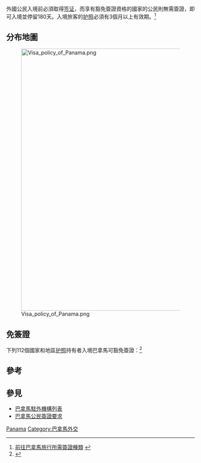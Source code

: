 外國公民入境'''{{PAN}}'''前必須取得[[签证|签证]]，而享有豁免簽證資格的國家的公民則無需簽證，即可入境並停留180天。入境旅客的[[护照|护照]]必須有3個月以上有效期。<ref>[http://www.embassyofpanama.org/pdf/consulate_documents/clasificacion_de_visas.pdf 前往巴拿馬旅行所需簽證種類] {{webarchive|url=https://web.archive.org/web/20131111000121/http://www.embassyofpanama.org/pdf/consulate_documents/clasificacion_de_visas.pdf |date=2013-11-11 }}{{es}}{{en}}</ref>

==分布地圖==
[[File:Visa_policy_of_Panama.png|700px]]

==免簽證==
下列112個國家和地區[[护照|护照]]持有者入境巴拿馬可豁免簽證：<ref>{{cite web|title=簽證信息|url=https://www.timaticweb.com/cgi-bin/tim_website_client.cgi?FullText=1&COUNTRY=PA&SECTION=VI&SUBSECTION=00&user=DL&subuser=DELTAB2C|work={{link-en|旅遊信息查詢系統|Timatic}}|publisher=[[國際航空運輸協會|國際航空運輸協會]]}}{{en}}</ref>

{{column|4|
*{{flagicon|EU}}[[歐洲經濟區|歐洲經濟區]]<ref>{{cite web|title=簽證信息|url=https://www.timaticweb.com/cgi-bin/tim_website_client.cgi?SpecData=1&VISA=&page=visa&NA=BG&AR=00&PASSTYPES=PASS&DE=PA&user=DL&subuser=DELTAB2C|work=旅遊信息查詢系統|publisher=國際航空運輸協會}}{{en}}</ref><ref>{{cite web|title=簽證信息|url=https://www.timaticweb.com/cgi-bin/tim_website_client.cgi?SpecData=1&VISA=&page=visa&NA=HR&AR=00&PASSTYPES=PASS&DE=PA&user=DL&subuser=DELTAB2C|work=旅遊信息查詢系統|publisher=國際航空運輸協會}}{{en}}</ref><ref>{{cite web|title=簽證信息|url=https://www.timaticweb.com/cgi-bin/tim_website_client.cgi?SpecData=1&VISA=&page=visa&NA=RO&AR=00&PASSTYPES=PASS&DE=PA&user=DL&subuser=DELTAB2C|work=旅遊信息查詢系統|publisher=國際航空運輸協會}}{{en}}</ref>
*{{AND}}
*{{ATG}}
*{{ARG}}
*{{ARM}}<ref>{{cite web|title=簽證信息|url=https://www.timaticweb.com/cgi-bin/tim_website_client.cgi?SpecData=1&VISA=&page=visa&NA=AM&AR=00&PASSTYPES=PASS&DE=PA&user=DL&subuser=DELTAB2C|work=旅遊信息查詢系統|publisher=國際航空運輸協會}}{{en}}</ref>
*{{AUS}}
*{{BHS}}
*{{BRB}}
*{{BLR}}<ref>{{cite web|title=簽證信息|url=https://www.timaticweb.com/cgi-bin/tim_website_client.cgi?SpecData=1&VISA=&page=visa&NA=BY&AR=00&PASSTYPES=PASS&DE=PA&user=DL&subuser=DELTAB2C|work=旅遊信息查詢系統|publisher=國際航空運輸協會}}{{en}}</ref>
*{{BLZ}}
*{{BOL}}<ref>{{cite web|title=簽證信息|url=https://www.timaticweb.com/cgi-bin/tim_website_client.cgi?SpecData=1&VISA=&page=visa&NA=BO&AR=00&PASSTYPES=PASS&DE=PA&user=DL&subuser=DELTAB2C|work=旅遊信息查詢系統|publisher=國際航空運輸協會}}{{en}}</ref>
*{{BIH}}<ref>{{cite web|title=簽證信息|url=https://www.timaticweb.com/cgi-bin/tim_website_client.cgi?SpecData=1&VISA=&page=visa&NA=BA&AR=00&PASSTYPES=PASS&DE=PA&user=DL&subuser=DELTAB2C|work=旅遊信息查詢系統|publisher=國際航空運輸協會}}{{en}}</ref>
*{{BWA}}<ref>{{cite web|title=簽證信息|url=https://www.timaticweb.com/cgi-bin/tim_website_client.cgi?SpecData=1&VISA=&page=visa&NA=BW&AR=00&PASSTYPES=PASS&DE=PA&user=DL&subuser=DELTAB2C|work=旅遊信息查詢系統|publisher=國際航空運輸協會}}{{en}}</ref>
*{{BRA}}
*{{BRU}}<ref>{{cite web|title=簽證信息|url=https://www.timaticweb.com/cgi-bin/tim_website_client.cgi?SpecData=1&VISA=&page=visa&NA=BN&AR=00&PASSTYPES=PASS&DE=PA&user=DL&subuser=DELTAB2C|work=旅遊信息查詢系統|publisher=國際航空運輸協會}}{{en}}</ref>
*{{KHM}}<ref>{{cite web|title=簽證信息|url=https://www.timaticweb.com/cgi-bin/tim_website_client.cgi?SpecData=1&VISA=&page=visa&NA=KH&AR=00&PASSTYPES=PASS&DE=PA&user=DL&subuser=DELTAB2C|work=旅遊信息查詢系統|publisher=國際航空運輸協會}}{{en}}</ref>
*{{CAN}}
*{{CHL}}<ref>{{cite web|title=簽證信息|url=https://www.timaticweb.com/cgi-bin/tim_website_client.cgi?SpecData=1&VISA=&page=visa&NA=CL&AR=00&PASSTYPES=PASS&DE=PA&user=DL&subuser=DELTAB2C|work=旅遊信息查詢系統|publisher=國際航空運輸協會|access-date=2014-01-18|archive-date=2020-02-04|archive-url=https://web.archive.org/web/20200204021838/https://www.timaticweb.com/cgi-bin/tim_website_client.cgi?SpecData=1&VISA=&page=visa&NA=CL&AR=00&PASSTYPES=PASS&DE=PA&user=DL&subuser=DELTAB2C|dead-url=no}}{{en}}</ref>
*{{COL}}
*{{CRI}}
*{{DMA}}
*{{ECU}}<ref>{{cite web|title=簽證信息|url=https://www.timaticweb.com/cgi-bin/tim_website_client.cgi?SpecData=1&VISA=&page=visa&NA=EC&AR=00&PASSTYPES=PASS&DE=PA&user=DL&subuser=DELTAB2C|work=旅遊信息查詢系統|publisher=國際航空運輸協會}}{{en}}</ref>
*{{SLV}}
*{{FJI}}<ref>{{cite web|title=簽證信息|url=https://www.timaticweb.com/cgi-bin/tim_website_client.cgi?SpecData=1&VISA=&page=visa&NA=FJ&AR=00&PASSTYPES=PASS&DE=PA&user=DL&subuser=DELTAB2C|work=旅遊信息查詢系統|publisher=國際航空運輸協會}}{{en}}</ref>
*{{GEO}}<ref>{{cite web|title=簽證信息|url=https://www.timaticweb.com/cgi-bin/tim_website_client.cgi?SpecData=1&VISA=&page=visa&NA=GE&AR=00&PASSTYPES=PASS&DE=PA&user=DL&subuser=DELTAB2C|work=旅遊信息查詢系統|publisher=國際航空運輸協會}}{{Dead link}}{{en}}</ref>
*{{GRD}}
*{{GTM}}
*{{GUY}}
*{{HND}}
*{{HKG}}
*{{ISR}}<ref>{{cite web|title=簽證信息|url=https://www.timaticweb.com/cgi-bin/tim_website_client.cgi?SpecData=1&VISA=&page=visa&NA=IL&AR=00&PASSTYPES=PASS&DE=PA&user=DL&subuser=DELTAB2C|work=旅遊信息查詢系統|publisher=國際航空運輸協會}}{{en}}</ref>
*{{JAM}}
*{{JPN}}
*{{KWT}}<ref>{{cite web|title=簽證信息|url=https://www.timaticweb.com/cgi-bin/tim_website_client.cgi?SpecData=1&VISA=&page=visa&NA=KW&AR=00&PASSTYPES=PASS&DE=PA&user=DL&subuser=DELTAB2C|work=旅遊信息查詢系統|publisher=國際航空運輸協會}}{{en}}</ref>
*{{MKD}}<ref>{{cite web|title=簽證信息|url=https://www.timaticweb.com/cgi-bin/tim_website_client.cgi?SpecData=1&VISA=&page=visa&NA=MK&AR=00&PASSTYPES=PASS&DE=PA&user=DL&subuser=DELTAB2C|work=旅遊信息查詢系統|publisher=國際航空運輸協會}}{{en}}</ref>
*{{MYS}}<ref>{{cite web|title=簽證信息|url=https://www.timaticweb.com/cgi-bin/tim_website_client.cgi?SpecData=1&VISA=&page=visa&NA=MY&AR=00&PASSTYPES=PASS&DE=PA&user=DL&subuser=DELTAB2C|work=旅遊信息查詢系統|publisher=國際航空運輸協會|access-date=2014-01-18|archive-date=2021-01-09|archive-url=https://web.archive.org/web/20210109084638/https://www.timaticweb.com/cgi-bin/tim_website_client.cgi?SpecData=1&VISA=&page=visa&NA=MY&AR=00&PASSTYPES=PASS&DE=PA&user=DL&subuser=DELTAB2C|dead-url=no}}{{en}}</ref>
*{{MDV}}<ref>{{cite web|title=簽證信息|url=https://www.timaticweb.com/cgi-bin/tim_website_client.cgi?SpecData=1&VISA=&page=visa&NA=MV&AR=00&PASSTYPES=PASS&DE=PA&user=DL&subuser=DELTAB2C|work=旅遊信息查詢系統|publisher=國際航空運輸協會}}{{en}}</ref>
*{{MHL}}
*{{MUS}}<ref>{{cite web|title=簽證信息|url=https://www.timaticweb.com/cgi-bin/tim_website_client.cgi?SpecData=1&VISA=&page=visa&NA=MU&AR=00&PASSTYPES=PASS&DE=PA&user=DL&subuser=DELTAB2C|work=旅遊信息查詢系統|publisher=國際航空運輸協會}}{{en}}</ref>
*{{MEX}}
*{{FSM}}
*{{MDA}}<ref>{{cite web|title=簽證信息|url=https://www.timaticweb.com/cgi-bin/tim_website_client.cgi?SpecData=1&VISA=&page=visa&NA=MD&AR=00&PASSTYPES=PASS&DE=PA&user=DL&subuser=DELTAB2C|work=旅遊信息查詢系統|publisher=國際航空運輸協會}}{{en}}</ref>
*{{MCO}}
*{{MNE}}<ref>{{cite web|title=簽證信息|url=https://www.timaticweb.com/cgi-bin/tim_website_client.cgi?SpecData=1&VISA=&page=visa&NA=ME&AR=00&PASSTYPES=PASS&DE=PA&user=DL&subuser=DELTAB2C|work=旅遊信息查詢系統|publisher=國際航空運輸協會}}{{en}}</ref>
*{{NAM}}<ref>{{cite web|title=簽證信息|url=https://www.timaticweb.com/cgi-bin/tim_website_client.cgi?SpecData=1&VISA=&page=visa&NA=NA&AR=00&PASSTYPES=PASS&DE=PA&user=DL&subuser=DELTAB2C|work=旅遊信息查詢系統|publisher=國際航空運輸協會}}{{en}}</ref>
*{{NRU}}
*{{NZL}}
*{{NIC}}
*{{PLW}}
*{{PNG}}
*{{PRY}}
*{{PER}}<ref>{{cite web|title=簽證信息|url=https://www.timaticweb.com/cgi-bin/tim_website_client.cgi?SpecData=1&VISA=&page=visa&NA=PE&AR=00&PASSTYPES=PASS&DE=PA&user=DL&subuser=DELTAB2C|work=旅遊信息查詢系統|publisher=國際航空運輸協會}}{{en}}</ref>
*{{QAT}}<ref>{{cite web|title=簽證信息|url=https://www.timaticweb.com/cgi-bin/tim_website_client.cgi?SpecData=1&VISA=&page=visa&NA=QA&AR=00&PASSTYPES=PASS&DE=PA&user=DL&subuser=DELTAB2C|work=旅遊信息查詢系統|publisher=國際航空運輸協會}}{{en}}</ref>
*{{KNA}}
*{{LCA}}
*{{VCT}}
*{{SAM}}
*{{SMR}}
*{{SAU}}<ref>{{cite web|title=簽證信息|url=https://www.timaticweb.com/cgi-bin/tim_website_client.cgi?SpecData=1&VISA=&page=visa&NA=SA&AR=00&PASSTYPES=PASS&DE=PA&user=DL&subuser=DELTAB2C|work=旅遊信息查詢系統|publisher=國際航空運輸協會}}{{en}}</ref>
*{{SRB}}<ref>{{cite web|title=簽證信息|url=https://www.timaticweb.com/cgi-bin/tim_website_client.cgi?SpecData=1&VISA=&page=visa&NA=RS&AR=00&PASSTYPES=PASS&DE=PA&user=DL&subuser=DELTAB2C|work=旅遊信息查詢系統|publisher=國際航空運輸協會}}{{en}}</ref>
*{{SYC}}<ref>{{cite web|title=簽證信息|url=https://www.timaticweb.com/cgi-bin/tim_website_client.cgi?SpecData=1&VISA=&page=visa&NA=SC&AR=00&PASSTYPES=PASS&DE=PA&user=DL&subuser=DELTAB2C|work=旅遊信息查詢系統|publisher=國際航空運輸協會}}{{en}}</ref>
*{{SGP}}
*{{SLB}}
*{{ZAF}}<ref>{{cite web|title=簽證信息|url=https://www.timaticweb.com/cgi-bin/tim_website_client.cgi?SpecData=1&VISA=&page=visa&NA=ZA&AR=00&PASSTYPES=PASS&DE=PA&user=DL&subuser=DELTAB2C|work=旅遊信息查詢系統|publisher=國際航空運輸協會}}{{en}}</ref>
*{{KOR}}
*{{ROC-TW}}
*{{THA}}
*{{TKL}}
*{{TON}}
*{{TTO}}
*{{TUR}}<ref>{{cite web|title=簽證信息|url=https://www.timaticweb.com/cgi-bin/tim_website_client.cgi?SpecData=1&VISA=&page=visa&NA=TR&AR=00&PASSTYPES=PASS&DE=PA&user=DL&subuser=DELTAB2C|work=旅遊信息查詢系統|publisher=國際航空運輸協會}}{{en}}</ref>
*{{UKR}}<ref>{{cite web|title=簽證信息|url=https://www.timaticweb.com/cgi-bin/tim_website_client.cgi?SpecData=1&VISA=&page=visa&NA=UA&AR=00&PASSTYPES=PASS&DE=PA&user=DL&subuser=DELTAB2C|work=旅遊信息查詢系統|publisher=國際航空運輸協會}}{{en}}</ref>
*{{ARE}}<ref>{{cite web|title=簽證信息|url=https://www.timaticweb.com/cgi-bin/tim_website_client.cgi?SpecData=1&VISA=&page=visa&NA=AE&AR=00&PASSTYPES=PASS&DE=PA&user=DL&subuser=DELTAB2C|work=旅遊信息查詢系統|publisher=國際航空運輸協會}}{{en}}</ref>
*{{USA}}
*{{URY}}
*{{VUT}}
*{{VAT}}
*{{VEN}}
*{{VNM}}<ref>{{cite web|title=簽證信息|url=https://www.timaticweb.com/cgi-bin/tim_website_client.cgi?SpecData=1&VISA=&page=visa&NA=VN&AR=00&PASSTYPES=PASS&DE=PA&user=DL&subuser=DELTAB2C|work=旅遊信息查詢系統|publisher=國際航空運輸協會}}{{en}}</ref>
}}

==參考==
{{Reflist|2}}

==參見==
*[[巴拿馬駐外機構列表|巴拿馬駐外機構列表]]
*[[巴拿馬公民簽證要求|巴拿馬公民簽證要求]]

{{各国签证信息}}

[[Category:各國簽證政策|Panama]]
[[Category:巴拿馬外交|Category:巴拿馬外交]]